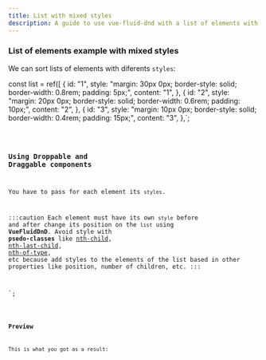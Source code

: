 ```yaml
---
title: List with mixed styles
description: A guide to use vue-fluid-dnd with a list of elements with mixed styles.
---
```



### List of elements example with mixed styles

We can sort lists of elements with diferents `styles`:

  const list = ref([
  {
    id: "1",
    style:
      "margin: 30px 0px; border-style: solid; border-width: 0.8rem; padding: 5px;",
    content: "1",
  },
  {
    id: "2",
    style:
      "margin: 20px 0px; border-style: solid; border-width: 0.6rem; padding: 10px;",
    content: "2",
  },
  {
    id: "3",
    style:
      "margin: 10px 0px; border-style: solid; border-width: 0.4rem; padding: 15px;",
    content: "3",
  },`;

<Code code={listOfNumbers} lang="js" />

### Using Droppable and Draggable components

You have to pass for each element its `styles`.

:::caution
Each element must have its own `style` before and after change its position on the `list` using **VueFluidDnD**. Avoid style with **psedo-classes** like [nth-child](https://developer.mozilla.org/es/docs/Web/CSS/:nth-last-child), [nth-last-child](https://developer.mozilla.org/es/docs/Web/CSS/:nth-last-child), [nth-of-type](https://developer.mozilla.org/es/docs/Web/CSS/:nth-of-type), etc because add styles to the elements of the list based in other properties like position, number of children, etc.
:::


<template>
  <Droppable droppable-id="1" direction="vertical" :items="list">
    <ul>
      <Draggable
        v-for="(element, index) in list"
        v-slot="{ setRef }"
        :draggable-id="element.id"
        :index="index"
      >
        <li :style="element.style" :ref="setRef">
          {{ element.content }}
        </li>
      </Draggable>
    </ul>
  </Droppable>
</template>
`;

<Code code={listOfNumberInsideDnD} lang="vue" mark={highlightsDnD} />

### Preview

This is what you got as a result:

<div class="p-8 bg-[var(--sl-color-gray-6)] h-96">
  <SingleVerticalListWithDiferentStyles client:load />
</div>
